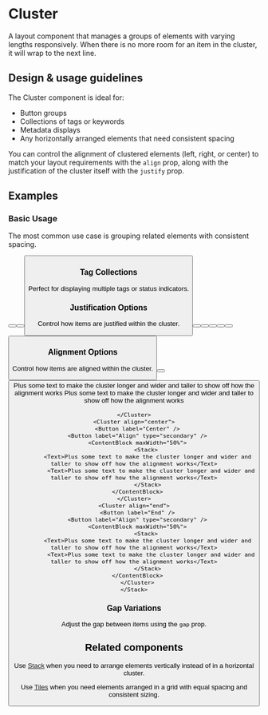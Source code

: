 
<Meta title="Components/Layout/Cluster" component={Cluster} />

# Cluster

A layout component that manages a groups of elements with varying lengths
responsively. When there is no more room for an item in the cluster, it will
wrap to the next line.

## Design & usage guidelines

The Cluster component is ideal for:

- Button groups
- Collections of tags or keywords
- Metadata displays
- Any horizontally arranged elements that need consistent spacing

You can control the alignment of clustered elements (left, right, or center) to
match your layout requirements with the `align` prop, along with the
justification of the cluster itself with the `justify` prop.

## Examples

### Basic Usage

The most common use case is grouping related elements with consistent spacing.

<Canvas>
  <Cluster>
    <Button label="Save" />
    <Button label="Cancel" type="secondary" />
    <Button label="Delete" variation="destructive" type="secondary" />
  </Cluster>
</Canvas>

### Tag Collections

Perfect for displaying multiple tags or status indicators.

<Canvas>
  <Cluster>
    <Chip label="Active" />
    <Chip label="High Priority" />
    <Chip label="In Progress" />
    <Chip label="Needs Review" />
  </Cluster>
</Canvas>

### Justification Options

Control how items are justified within the cluster.

<Canvas>
  <ContentBlock maxWidth="100%">
    <Stack>
      <Cluster justify="start">
        <Button label="Left" />
        <Button label="Justify" type="secondary" />
      </Cluster>
    </Stack>
    <Stack>
      <Cluster justify="center">
        <Button label="Center" />
        <Button label="Justify" type="secondary" />
      </Cluster>
    </Stack>
    <Stack>
      <Cluster justify="end">
        <Button label="Right" />
        <Button label="Justify" type="secondary" />
      </Cluster>
    </Stack>
  </ContentBlock>
</Canvas>

### Alignment Options

Control how items are aligned within the cluster.

<Canvas>
    <Stack gap="larger">
      <Cluster align="start">
        <Button label="Start" />
        <Button label="Align" type="secondary" />
        <ContentBlock maxWidth="50%">
           <Stack>
            <Text>Plus some text to make the cluster longer and wider and taller to show off how the alignment works</Text>
              <Text>Plus some text to make the cluster longer and wider and taller to show off how the alignment works</Text>
            </Stack>
         </ContentBlock>

    </Cluster>
    <Cluster align="center">
      <Button label="Center" />
      <Button label="Align" type="secondary" />
      <ContentBlock maxWidth="50%">
           <Stack>
            <Text>Plus some text to make the cluster longer and wider and taller to show off how the alignment works</Text>
              <Text>Plus some text to make the cluster longer and wider and taller to show off how the alignment works</Text>
            </Stack>
      </ContentBlock>
    </Cluster>
    <Cluster align="end">
      <Button label="End" />
      <Button label="Align" type="secondary" />
      <ContentBlock maxWidth="50%">
           <Stack>
            <Text>Plus some text to make the cluster longer and wider and taller to show off how the alignment works</Text>
              <Text>Plus some text to make the cluster longer and wider and taller to show off how the alignment works</Text>
            </Stack>
      </ContentBlock>
      </Cluster>
    </Stack>

</Canvas>

### Gap Variations

Adjust the gap between items using the `gap` prop.

<Canvas>
  <Stack>
    <Stack>
      <Cluster gap="small">
        <Chip label="Small" />
        <Chip label="Spacing" />
        <Chip label="Between" />
      </Cluster>
    </Stack>
    <Stack>
      <Cluster gap="base">
        <Chip label="Base" />
        <Chip label="Spacing" />
        <Chip label="Between" />
      </Cluster>
    </Stack>
    <Stack>
      <Cluster gap="large">
        <Chip label="Large" />
        <Chip label="Spacing" />
        <Chip label="Between" />
      </Cluster>
    </Stack>
  </Stack>
</Canvas>

## Related components

Use [Stack](/components/Stack) when you need to arrange elements vertically
instead of in a horizontal cluster.

Use [Tiles](/components/Tiles) when you need elements arranged in a grid with
equal spacing and consistent sizing.
